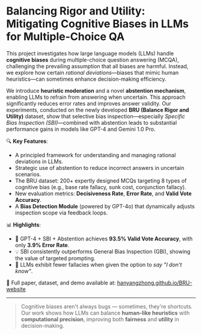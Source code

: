 # Balancing Rigor and Utility: Mitigating Cognitive Biases in LLMs for Multiple-Choice QA

This project investigates how large language models (LLMs) handle **cognitive biases** during multiple-choice question answering (MCQA), challenging the prevailing assumption that all biases are harmful. Instead, we explore how certain *rational deviations*—biases that mimic human heuristics—can sometimes enhance decision-making efficiency.

We introduce **heuristic moderation** and a novel **abstention mechanism**, enabling LLMs to refrain from answering when uncertain. This approach significantly reduces error rates and improves answer validity. Our experiments, conducted on the newly developed **BRU (Balance Rigor and Utility)** dataset, show that selective bias inspection—especially *Specific Bias Inspection (SBI)*—combined with abstention leads to substantial performance gains in models like GPT-4 and Gemini 1.0 Pro.

🔍 **Key Features**:
- A principled framework for understanding and managing rational deviations in LLMs.
- Strategic use of abstention to reduce incorrect answers in uncertain scenarios.
- The BRU dataset: 200+ expertly designed MCQs targeting 8 types of cognitive bias (e.g., base rate fallacy, sunk cost, conjunction fallacy).
- New evaluation metrics: **Decisiveness Rate**, **Error Rate**, and **Valid Vote Accuracy**.
- A **Bias Detection Module** (powered by GPT-4o) that dynamically adjusts inspection scope via feedback loops.

📊 **Highlights**:
- 🧠 GPT-4 + SBI + Abstention achieves **93.5% Valid Vote Accuracy**, with only **3.9% Error Rate**.
- 💡 SBI consistently outperforms General Bias Inspection (GBI), showing the value of targeted prompting.
- 🚫 LLMs exhibit fewer fallacies when given the option to *say "I don't know"*.

🔗 Full paper, dataset, and demo available at: [hanyangzhong.github.io/BRU-website](https://hanyangzhong.github.io/BRU-website)

---

> Cognitive biases aren't always bugs — sometimes, they're shortcuts. Our work shows how LLMs can balance **human-like heuristics** with **computational precision**, improving both **fairness** and **utility** in decision-making.

